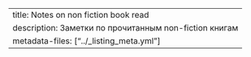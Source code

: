 ---
title: Notes on non fiction book read
description: Заметки по прочитанным non-fiction книгам
metadata-files: ["../_listing_meta.yml"]
---